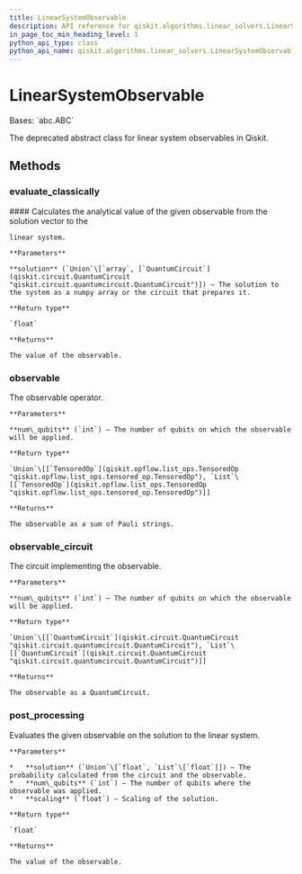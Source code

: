 ```yaml
---
title: LinearSystemObservable
description: API reference for qiskit.algorithms.linear_solvers.LinearSystemObservable
in_page_toc_min_heading_level: 1
python_api_type: class
python_api_name: qiskit.algorithms.linear_solvers.LinearSystemObservable
---
```


# LinearSystemObservable

<Class id="qiskit.algorithms.linear_solvers.LinearSystemObservable" github="https://github.com/qiskit/qiskit/tree/stable/0.23/qiskit/algorithms/linear_solvers/observables/linear_system_observable.py" signature="LinearSystemObservable">
  Bases: `abc.ABC`

  The deprecated abstract class for linear system observables in Qiskit.

  ## Methods

  ### evaluate\_classically

  <Function id="qiskit.algorithms.linear_solvers.LinearSystemObservable.evaluate_classically" name="evaluate_classically" signature="abstract LinearSystemObservable.evaluate_classically(solution)">
    #### Calculates the analytical value of the given observable from the solution vector to the

    linear system.

    **Parameters**

    **solution** (`Union`\[`array`, [`QuantumCircuit`](qiskit.circuit.QuantumCircuit "qiskit.circuit.quantumcircuit.QuantumCircuit")]) – The solution to the system as a numpy array or the circuit that prepares it.

    **Return type**

    `float`

    **Returns**

    The value of the observable.
  </Function>

  ### observable

  <Function id="qiskit.algorithms.linear_solvers.LinearSystemObservable.observable" name="observable" signature="abstract LinearSystemObservable.observable(num_qubits)">
    The observable operator.

    **Parameters**

    **num\_qubits** (`int`) – The number of qubits on which the observable will be applied.

    **Return type**

    `Union`\[[`TensoredOp`](qiskit.opflow.list_ops.TensoredOp "qiskit.opflow.list_ops.tensored_op.TensoredOp"), `List`\[[`TensoredOp`](qiskit.opflow.list_ops.TensoredOp "qiskit.opflow.list_ops.tensored_op.TensoredOp")]]

    **Returns**

    The observable as a sum of Pauli strings.
  </Function>

  ### observable\_circuit

  <Function id="qiskit.algorithms.linear_solvers.LinearSystemObservable.observable_circuit" name="observable_circuit" signature="abstract LinearSystemObservable.observable_circuit(num_qubits)">
    The circuit implementing the observable.

    **Parameters**

    **num\_qubits** (`int`) – The number of qubits on which the observable will be applied.

    **Return type**

    `Union`\[[`QuantumCircuit`](qiskit.circuit.QuantumCircuit "qiskit.circuit.quantumcircuit.QuantumCircuit"), `List`\[[`QuantumCircuit`](qiskit.circuit.QuantumCircuit "qiskit.circuit.quantumcircuit.QuantumCircuit")]]

    **Returns**

    The observable as a QuantumCircuit.
  </Function>

  ### post\_processing

  <Function id="qiskit.algorithms.linear_solvers.LinearSystemObservable.post_processing" name="post_processing" signature="abstract LinearSystemObservable.post_processing(solution, num_qubits, scaling=1)">
    Evaluates the given observable on the solution to the linear system.

    **Parameters**

    *   **solution** (`Union`\[`float`, `List`\[`float`]]) – The probability calculated from the circuit and the observable.
    *   **num\_qubits** (`int`) – The number of qubits where the observable was applied.
    *   **scaling** (`float`) – Scaling of the solution.

    **Return type**

    `float`

    **Returns**

    The value of the observable.
  </Function>
</Class>

